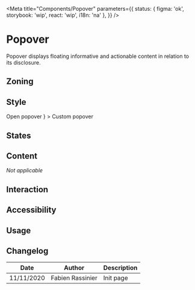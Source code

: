 
<Meta
	title="Components/Popover"
	parameters={{
		status: { figma: 'ok', storybook: 'wip', react: 'wip', i18n: 'na' },
	}}
/>

# Popover

Popover displays floating informative and actionable content in relation to its disclosure.

## Zoning

## Style

<Canvas>
	<Story name="default" height="10rem">
		<Popover
			aria-label="Custom popover"
			disclosure={
				<ButtonPrimary onClick={action('Clicked disclosure')}>Open popover</ButtonPrimary>
			}
		>
			Custom popover
		</Popover>
	</Story>
</Canvas>

## States

## Content

_Not applicable_

## Interaction

## Accessibility

## Usage

## Changelog

| Date       | Author           | Description |
| ---------- | ---------------- | ----------- |
| 11/11/2020 | Fabien Rassinier | Init page   |
